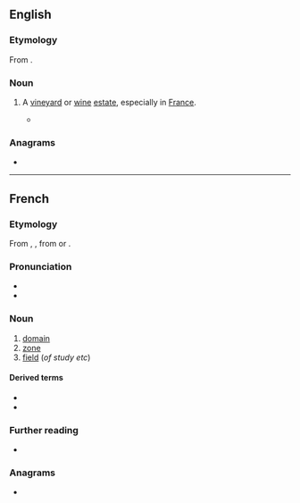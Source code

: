 ==English==

===Etymology===
From {{bor|en|fr|domaine|t=zone, estate}}.

===Noun===
{{en-noun}}

# {{lb|en|wine}} A [[vineyard]] or [[wine]] [[estate]], especially in [[France]].
#* {{quote-book|en|year=2016|author=[[w:Ian McEwan|Ian McEwan]]|title=[[w:Nutshell (novel)|Nutshell]]|publisher=Vintage|page=52|passage=Put [...] a gun to my head to name the '''domaine''', I would blurt out la Romanée-Conti, for the spicy cassis and black cherry alone.}}

===Anagrams===
* {{anagrams|en|a=adeimno|amidone|on a dime}}

----

==French==

===Etymology===
From {{inh|fr|fro|domaine}}, {{m|fro|demaine}}, from {{der|fr|la|dominium}} or {{m|la|dominicus}}.

===Pronunciation===
* {{fr-IPA}}
* {{audio|fr|Fr-domaine.ogg|Audio}}

===Noun===
{{fr-noun|m}}

# [[domain]]
# [[zone]]
# [[field]] (''of study etc'')

====Derived terms====
* {{l|fr|domaine public}}
* {{l|fr|nom de domaine}}

===Further reading===
* {{R:TLFi}}

===Anagrams===
* {{l|fr|émondai}}